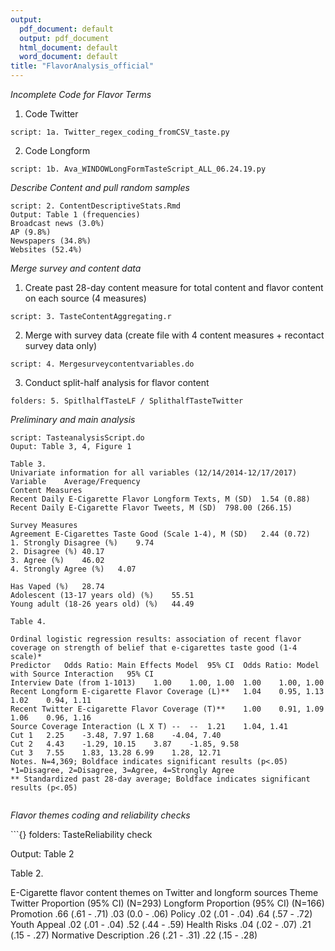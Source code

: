 ```yaml
---
output:
  pdf_document: default
  output: pdf_document
  html_document: default
  word_document: default
title: "FlavorAnalysis_official"
---
```

_Incomplete Code for Flavor Terms_

1. Code Twitter 
```{}
script: 1a. Twitter_regex_coding_fromCSV_taste.py
```

2. Code Longform 
```{}
script: 1b. Ava_WINDOWLongFormTasteScript_ALL_06.24.19.py
```

_Describe Content and pull random samples_

```{}
script: 2. ContentDescriptiveStats.Rmd
Output: Table 1 (frequencies)
Broadcast news (3.0%)
AP (9.8%)
Newspapers (34.8%)
Websites (52.4%)
```
_Merge survey and content data_

1. Create past 28-day content measure for total content and flavor content on each source (4 measures) 
```{}
script: 3. TasteContentAggregating.r
```

2. Merge with survey data (create file with 4 content measures + recontact survey data only) 
```{}
script: 4. Mergesurveycontentvariables.do
```
3. Conduct split-half analysis for flavor content 
```{}
folders: 5. SpitlhalfTasteLF / SplithalfTasteTwitter
```

_Preliminary and main analysis_

```{}
script: TasteanalysisScript.do
Ouput: Table 3, 4, Figure 1

Table 3.
Univariate information for all variables (12/14/2014-12/17/2017)
Variable	Average/Frequency
Content Measures	
Recent Daily E-Cigarette Flavor Longform Texts, M (SD)	1.54 (0.88)
Recent Daily E-Cigarette Flavor Tweets, M (SD)	798.00 (266.15)
	
Survey Measures 	
Agreement E-Cigarettes Taste Good (Scale 1-4), M (SD)	2.44 (0.72)
1. Strongly Disagree (%)	9.74
2. Disagree (%)	40.17
3. Agree (%)	46.02
4. Strongly Agree (%)	4.07
	
Has Vaped (%)	28.74
Adolescent (13-17 years old) (%)	55.51
Young adult (18-26 years old) (%)	44.49

Table 4. 

Ordinal logistic regression results: association of recent flavor coverage on strength of belief that e-cigarettes taste good (1-4 scale)*
Predictor	Odds Ratio: Main Effects Model	95% CI	Odds Ratio: Model with Source Interaction	95% CI
Interview Date (from 1-1013)	1.00	1.00, 1.00	1.00	1.00, 1.00
Recent Longform E-cigarette Flavor Coverage (L)**	1.04	0.95, 1.13	1.02	0.94, 1.11
Recent Twitter E-cigarette Flavor Coverage (T)**	1.00	0.91, 1.09	1.06	0.96, 1.16
Source Coverage Interaction (L X T)	--	--	1.21	1.04, 1.41
Cut 1	2.25	-3.48, 7.97	1.68	-4.04, 7.40
Cut 2	4.43	-1.29, 10.15	3.87	-1.85, 9.58
Cut 3	7.55	1.83, 13.28	6.99	1.28, 12.71
Notes. N=4,369; Boldface indicates significant results (p<.05)
*1=Disagree, 2=Disagree, 3=Agree, 4=Strongly Agree 
** Standardized past 28-day average; Boldface indicates significant results (p<.05)


```

_Flavor themes coding and reliability checks_

```{}
folders: TasteReliability check 

Output: Table 2

Table 2.

E-Cigarette flavor content themes on Twitter and longform sources
Theme	Twitter Proportion (95% CI) (N=293)	Longform Proportion (95% CI) (N=166)
Promotion	.66 (.61 - .71)	.03 (0.0 - .06)
Policy	.02 (.01 - .04)	.64 (.57 - .72)
Youth Appeal	.02 (.01 - .04)	.52 (.44 - .59)
Health Risks	.04 (.02 - .07)	.21 (.15 - .27)
Normative Description	.26 (.21 - .31)	.22 (.15 - .28)
